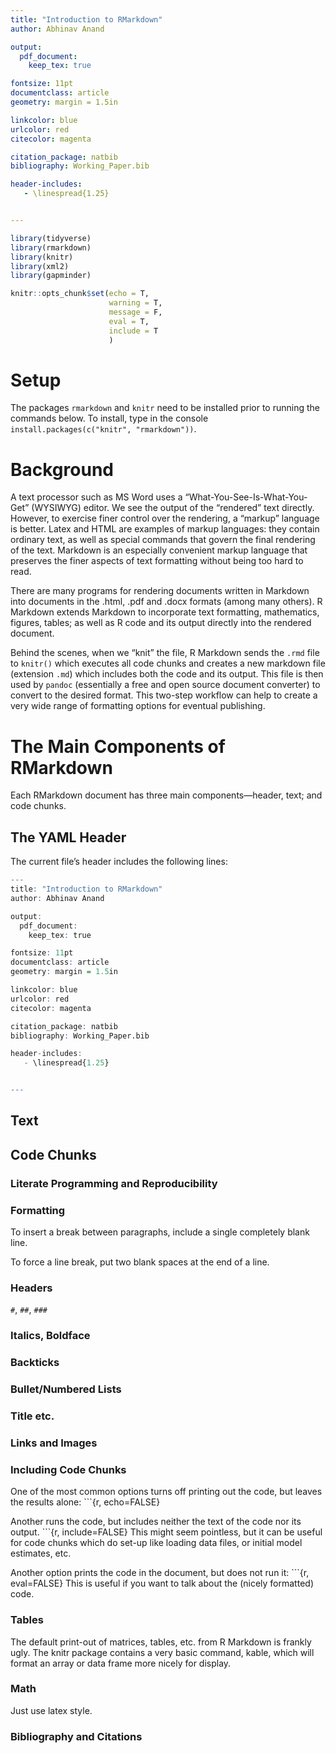 ```yaml
---
title: "Introduction to RMarkdown"
author: Abhinav Anand

output:
  pdf_document:
    keep_tex: true

fontsize: 11pt
documentclass: article
geometry: margin = 1.5in

linkcolor: blue
urlcolor: red
citecolor: magenta

citation_package: natbib
bibliography: Working_Paper.bib

header-includes:
   - \linespread{1.25}


---
```


```r

library(tidyverse)
library(rmarkdown)
library(knitr)
library(xml2)
library(gapminder)

knitr::opts_chunk$set(echo = T, 
                      warning = T, 
                      message = F, 
                      eval = T, 
                      include = T
                      )
```

# Setup

The packages `rmarkdown` and `knitr` need to be installed prior to running the commands below. To install, type in the console `install.packages(c("knitr", "rmarkdown"))`.

# Background

A text processor such as MS Word uses a "What-You-See-Is-What-You-Get" (WYSIWYG) editor. We see the output of the "rendered" text directly. However, to exercise finer control over the rendering, a "markup" language is better. Latex and HTML are examples of markup languages: they contain ordinary text, as well as special commands that govern the final rendering of the text. Markdown is an especially convenient markup language that preserves the finer aspects of text formatting without being too hard to read.

There are many programs for rendering documents written in Markdown into documents in the .html, .pdf and .docx formats (among many others). R Markdown extends Markdown to incorporate text formatting, mathematics, figures, tables; as well as R code and its output directly into the rendered document.

Behind the scenes, when we "knit" the file, R Markdown sends the `.rmd` file to `knitr()` which executes all code chunks and creates a new markdown file (extension `.md`) which includes both the code and its output. This file is then used by `pandoc` (essentially a free and open source document converter) to convert to the desired format. This two-step workflow can help to create a very wide range of formatting options for eventual publishing.

# The Main Components of RMarkdown

Each RMarkdown document has three main components---header, text; and code chunks.

## The YAML Header

The current file's header includes the following lines:

```r

---
title: "Introduction to RMarkdown"
author: Abhinav Anand

output:
  pdf_document:
    keep_tex: true

fontsize: 11pt
documentclass: article
geometry: margin = 1.5in

linkcolor: blue
urlcolor: red
citecolor: magenta

citation_package: natbib
bibliography: Working_Paper.bib

header-includes:
   - \linespread{1.25}


---
```

## Text



## Code Chunks

### Literate Programming and Reproducibility 


### Formatting
To insert a break between paragraphs, include a single completely blank line.

To force a line break, put two blank
spaces at the end of a line.

### Headers
`#`, `##`, `###`

### Italics, Boldface


### Backticks

### Bullet/Numbered Lists

### Title etc.

### Links and Images


### Including Code Chunks

One of the most common options turns off printing out the code, but leaves the results alone: ```{r, echo=FALSE}

Another runs the code, but includes neither the text of the code nor its output. ```{r, include=FALSE} This might seem pointless, but it can be useful for code chunks which do set-up like loading data files, or initial model estimates, etc.

Another option prints the code in the document, but does not run it: ```{r, eval=FALSE} This is useful if you want to talk about the (nicely formatted) code.

### Tables

The default print-out of matrices, tables, etc. from R Markdown is frankly ugly. The knitr package contains a very basic command, kable, which will format an array or data frame more nicely for display.

### Math

Just use latex style.


### Bibliography and Citations